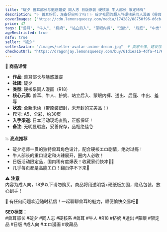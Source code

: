 ```yaml
---
title: "碇夕 兽耳部长与魅惑雄姿 同人志 日版原装 硬核系 牛人部长 限定稀有"
description: "✨ 兽耳粉们，准备好尖叫了吗！✨ 碇夕社团的超人气硬核系同人漫画《兽耳部长与魅惑雄姿》重磅来袭！这次的主角是霸气侧漏的牛人部长！被部下狠狠“调教”后展开的甜虐（？）剧情，简直让人欲罢不能🔥 几乎全篇都是浓烈的エロ场面，兽耳＆硬核系爱好者的绝佳收藏！"
coverImages: ["https://cdn.lemonsqueezy.com/media/174282/88750f96-d6cb-4791-a635-9d99d3d6ddea.png", "https://cdn.lemonsqueezy.com/media/174282/6faea382-fff5-483c-b0fc-d3a9dc931aee.jpg", "https://cdn.lemonsqueezy.com/media/174282/ebb56ce6-4700-4cb4-b973-5e25e4d49c97.jpg"]  # 图片路径，建议在 public/images 目录下存储静态资源
price: 47
tags: ["兽耳", "牛人", "挤奶", "站立后入", "蒙眼内裤", "透出", "后庭", "中出", "羞辱"]
ageRestricted: true
nsfw: true
seller: "碇夕"
sellerAvatar: "/images/seller-avatar-anime-dream.jpg"  # 卖家头像，建议存储在 public/images
checkoutUrl: "https://dragonjay.lemonsqueezy.com/buy/61d1ea1b-4dfa-4176-b9b5-a50ef8d6eab0"
---
```


📖 **商品详情**  
- **作品**: 兽耳部长与魅惑雄姿  
- **社团**: 碇夕  
- **类型**: 硬核系同人漫画（R18）  
- **核心元素**: 兽耳、牛人、挤奶、站立后入、蒙眼内裤、透出、后庭、中出、羞辱  
- **状态**: 全新未读（带原装塑封，未开封的完美品！）  
- **尺寸**: A5，全彩，约30页  
- **入手渠道**: 日本活动现场直购，正版保证！  
- **备注**: 无明显瑕疵，妥善保存，品相绝佳👌  

💥 **亮点推荐**  
- 碇夕老师一贯的独特兽耳角色设计，配合硬核エロ剧情，绝对过瘾！  
- 牛人部长的重口设定和火辣展开，圈内人必收！  
- 日版活动限定品，国内稀有度爆表！收藏家们快冲🏃‍♂️  
- 几乎每页都是高能エロ！翻页停不下来🔞  

⚠️ **注意**  
内容为成人向，18岁以下请勿购买。商品将用透明袋+硬纸板加固，隐私包装，放心到手！  

📩 有任何问题欢迎随时私信！一起聊聊兽耳的魅力，顺便愉快交易吧🐾  

**SEO标签：**  
#兽耳部长 #碇夕 #同人志 #硬核系 #兽耳 #牛人 #R18 #挤奶 #透出 #蒙眼 #限定品 #日版 #成人向 #エロ漫画 #收藏品  